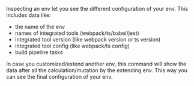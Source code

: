Inspecting an env let you see the different configuration of your env.
This includes data like:
- the name of the env
- names of integrated tools (webpack/ts/babel/jest)
- integrated tool version (like webpack version or ts version)
- integrated tool config (like webpack/ts config)
- build pipeline tasks

In case you customized/extend another env, this command will show the data after all the calculation/mutation by the extending env.
This way you can see the final configuration of your env.
